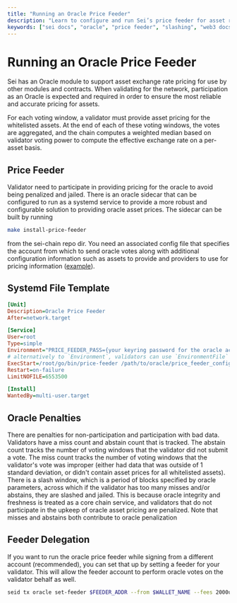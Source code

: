 ```yaml
---
title: "Running an Oracle Price Feeder"
description: "Learn to configure and run Sei’s price feeder for asset rates, ensuring oracle accuracy and avoiding slashing."
keywords: ["sei docs", "oracle", "price feeder", "slashing", "web3 docs"]
---
```


# Running an Oracle Price Feeder

Sei has an Oracle module to support asset exchange rate pricing for use by other modules and contracts. When validating
for the network, participation as an Oracle is expected and required in order to ensure the most reliable and accurate
pricing for assets.

For each voting window, a validator must provide asset pricing for the whitelisted assets. At the end of each of these
voting windows, the votes are aggregated, and the chain computes a weighted median based on validator voting power to
compute the effective exchange rate on a per-asset basis.

## Price Feeder

Validator need to participate in providing pricing for the oracle to avoid being penalized and jailed. There is an
oracle sidecar that can be configured to run as a systemd service to provide a more robust and configurable solution to
providing oracle asset prices. The sidecar can be built by running

```bash
make install-price-feeder
```

from the sei-chain repo dir.
You need an associated config file that specifies the account from which to send oracle votes along with additional
configuration information such as assets to provide and providers to use for pricing information
([example](https://github.com/sei-protocol/sei-chain/blob/master/oracle/price-feeder/config.example.toml)).

## Systemd File Template

```ini copy
[Unit]
Description=Oracle Price Feeder
After=network.target

[Service]
User=root
Type=simple
Environment="PRICE_FEEDER_PASS={your keyring password for the oracle account here}"
# alternatively to `Environment`, validators can use `EnvironmentFile` to designate a file from which to get env var info
ExecStart=/root/go/bin/price-feeder /path/to/oracle/price_feeder_config.toml
Restart=on-failure
LimitNOFILE=6553500

[Install]
WantedBy=multi-user.target
```

## Oracle Penalties

There are penalties for non-participation and participation with bad data. Validators have a miss count and abstain
count that is tracked. The abstain count tracks the number of voting windows that the validator did not submit a vote.
The miss count tracks the number of voting windows that the validator's vote was improper (either had data that was
outside of 1 standard deviation, or didn't contain asset prices for all whitelisted assets). There is a slash window,
which is a period of blocks specified by oracle parameters, across which if the validator has too many misses and/or
abstains, they are slashed and jailed. This is because oracle integrity and freshness is treated as a core chain
service, and validators that do not participate in the upkeep of oracle asset pricing are penalized. Note that misses
and abstains both contribute to oracle penalization

## Feeder Delegation

If you want to run the oracle price feeder while signing from a different account (recommended), you can set that up by
setting a feeder for your validator. This will allow the feeder account to perform oracle votes on the validator behalf
as well.

```bash
seid tx oracle set-feeder $FEEDER_ADDR --from $WALLET_NAME --fees 2000usei --chain-id $CHAIN_ID
```
